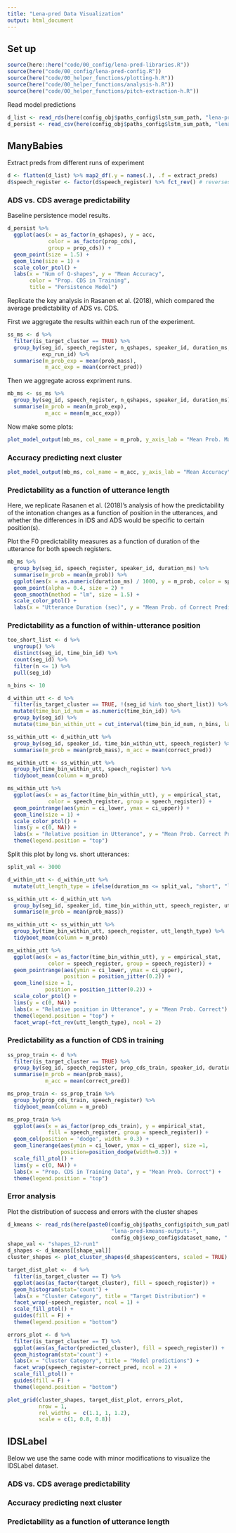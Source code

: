 ```yaml
---
title: "Lena-pred Data Visualization"
output: html_document
---
```


## Set up

```r
source(here::here("code/00_config/lena-pred-libraries.R"))
source(here("code/00_config/lena-pred-config.R"))
source(here("code/00_helper_functions/plotting-h.R"))
source(here("code/00_helper_functions/analysis-h.R"))
source(here("code/00_helper_functions/pitch-extraction-h.R"))
```

Read model predictions 

```r
d_list <- read_rds(here(config_obj$paths_config$lstm_sum_path, "lena-pred-lstm-preds.rds"))
d_persist <- read_csv(here(config_obj$paths_config$lstm_sum_path, "lena-pred-persist-results-mb.csv"))
```

## ManyBabies

Extract preds from different runs of experiment

```r
d <- flatten(d_list) %>% map2_df(.y = names(.), .f = extract_preds)
d$speech_register <- factor(d$speech_register) %>% fct_rev() # reverses order of factor labels for plotting
```

### ADS vs. CDS average predictability

Baseline persistence model results. 

```r
d_persist %>% 
  ggplot(aes(x = as_factor(n_qshapes), y = acc, 
             color = as_factor(prop_cds),
             group = prop_cds)) +
  geom_point(size = 1.5) +
  geom_line(size = 1) +
  scale_color_ptol() +
  labs(x = "Num of Q-shapes", y = "Mean Accuracy", 
       color = "Prop. CDS in Training",
       title = "Persistence Model")
```

Replicate the key analysis in Rasanen et al. (2018), which compared the average predictability of ADS vs. CDS.

First we aggregate the results within each run of the experiment.

```r
ss_ms <- d %>% 
  filter(is_target_cluster == TRUE) %>% 
  group_by(seg_id, speech_register, n_qshapes, speaker_id, duration_ms, 
           exp_run_id) %>% 
  summarise(m_prob_exp = mean(prob_mass),
            m_acc_exp = mean(correct_pred))
```

Then we aggregate across expriment runs. 

```r
mb_ms <- ss_ms %>% 
  group_by(seg_id, speech_register, n_qshapes, speaker_id, duration_ms) %>% 
  summarise(m_prob = mean(m_prob_exp),
            m_acc = mean(m_acc_exp))
```

Now make some plots:

```r
plot_model_output(mb_ms, col_name = m_prob, y_axis_lab = "Mean Prob. Mass")
```

### Accuracy predicting next cluster

```r
plot_model_output(mb_ms, col_name = m_acc, y_axis_lab = "Mean Accuracy")
```

### Predictability as a function of utterance length

Here, we replicate Rasanen et al. (2018)'s analysis of how the predictability of the intonation changes as a function of position in the utterances, and whether the differences in IDS and ADS would be specific to certain position(s).

Plot the F0 predictability measures as a function of duration of the utterance for both speech registers.

```r
mb_ms %>% 
  group_by(seg_id, speech_register, speaker_id, duration_ms) %>% 
  summarise(m_prob = mean(m_prob)) %>% 
  ggplot(aes(x = as.numeric(duration_ms) / 1000, y = m_prob, color = speech_register)) +
  geom_point(alpha = 0.4, size = 2) +
  geom_smooth(method = "lm", size = 1.5) +
  scale_color_ptol() +
  labs(x = "Utterance Duration (sec)", y = "Mean Prob. of Correct Prediction")
```

### Predictability as a function of within-utterance position

```r
too_short_list <- d %>% 
  ungroup() %>% 
  distinct(seg_id, time_bin_id) %>% 
  count(seg_id) %>% 
  filter(n <= 1) %>% 
  pull(seg_id)

n_bins <- 10

d_within_utt <- d %>% 
  filter(is_target_cluster == TRUE, !(seg_id %in% too_short_list)) %>% 
  mutate(time_bin_id_num = as.numeric(time_bin_id)) %>% 
  group_by(seg_id) %>% 
  mutate(time_bin_within_utt = cut_interval(time_bin_id_num, n_bins, labels = F))

ss_within_utt <- d_within_utt %>% 
  group_by(seg_id, speaker_id, time_bin_within_utt, speech_register) %>% 
  summarise(m_prob = mean(prob_mass), m_acc = mean(correct_pred))

ms_within_utt <- ss_within_utt %>% 
  group_by(time_bin_within_utt, speech_register) %>% 
  tidyboot_mean(column = m_prob) 

ms_within_utt %>% 
  ggplot(aes(x = as_factor(time_bin_within_utt), y = empirical_stat, 
             color = speech_register, group = speech_register)) +
  geom_pointrange(aes(ymin = ci_lower, ymax = ci_upper)) +
  geom_line(size = 1) +
  scale_color_ptol() +
  lims(y = c(0, NA)) +
  labs(x = "Relative position in Utterance", y = "Mean Prob. Correct Prediction") +
  theme(legend.position = "top")
```

Split this plot by long vs. short utterances:

```r
split_val <- 3000

d_within_utt <- d_within_utt %>% 
  mutate(utt_length_type = ifelse(duration_ms <= split_val, "short", "long"))

ss_within_utt <- d_within_utt %>% 
  group_by(seg_id, speaker_id, time_bin_within_utt, speech_register, utt_length_type) %>% 
  summarise(m_prob = mean(prob_mass))

ms_within_utt <- ss_within_utt %>% 
  group_by(time_bin_within_utt, speech_register, utt_length_type) %>% 
  tidyboot_mean(column = m_prob) 

ms_within_utt %>% 
  ggplot(aes(x = as_factor(time_bin_within_utt), y = empirical_stat, 
             color = speech_register, group = speech_register)) +
  geom_pointrange(aes(ymin = ci_lower, ymax = ci_upper), 
                  position = position_jitter(0.2)) +
  geom_line(size = 1,
            position = position_jitter(0.2)) +
  scale_color_ptol() +
  lims(y = c(0, NA)) +
  labs(x = "Relative position in Utterance", y = "Mean Prob. Correct") +
  theme(legend.position = "top") +
  facet_wrap(~fct_rev(utt_length_type), ncol = 2)
```

### Predictability as a function of CDS in training

```r
ss_prop_train <- d %>% 
  filter(is_target_cluster == TRUE) %>% 
  group_by(seg_id, speech_register, prop_cds_train, speaker_id, duration_ms) %>% 
  summarise(m_prob = mean(prob_mass),
            m_acc = mean(correct_pred))

ms_prop_train <- ss_prop_train %>% 
  group_by(prop_cds_train, speech_register) %>% 
  tidyboot_mean(column = m_prob) 

ms_prop_train %>% 
  ggplot(aes(x = as_factor(prop_cds_train), y = empirical_stat, 
             fill = speech_register, group = speech_register)) +
  geom_col(position = 'dodge', width = 0.3) + 
  geom_linerange(aes(ymin = ci_lower, ymax = ci_upper), size =1,
                 position=position_dodge(width=0.3)) +
  scale_fill_ptol() +
  lims(y = c(0, NA)) +
  labs(x = "Prop. CDS in Training Data", y = "Mean Prob. Correct") +
  theme(legend.position = "top")
```

### Error analysis

Plot the distribution of success and errors with the cluster shapes

```r
d_kmeans <- read_rds(here(paste0(config_obj$paths_config$pitch_sum_path, 
                                 "lena-pred-kmeans-outputs-", 
                                 config_obj$exp_config$dataset_name, ".rds")))
shape_val <- "shapes_12-run1"
d_shapes <- d_kmeans[[shape_val]]
cluster_shapes <- plot_cluster_shapes(d_shapes$centers, scaled = TRUE)

target_dist_plot <-  d %>% 
  filter(is_target_cluster == T) %>% 
  ggplot(aes(as_factor(target_cluster), fill = speech_register)) +
  geom_histogram(stat='count') +
  labs(x = "Cluster Category", title = "Target Distribution") +
  facet_wrap(~speech_register, ncol = 1) +
  scale_fill_ptol() +
  guides(fill = F) + 
  theme(legend.position = "bottom")

errors_plot <- d %>% 
  filter(is_target_cluster == T) %>% 
  ggplot(aes(as_factor(predicted_cluster), fill = speech_register)) +
  geom_histogram(stat='count') +
  labs(x = "Cluster Category", title = "Model predictions") +
  facet_wrap(speech_register~correct_pred, ncol = 2) +
  scale_fill_ptol() +
  guides(fill = F) + 
  theme(legend.position = "bottom")

plot_grid(cluster_shapes, target_dist_plot, errors_plot,
          nrow = 1,
          rel_widths =  c(1.1, 1, 1.2),
          scale = c(1, 0.8, 0.8))
```

## IDSLabel

Below we use the same code with minor modifications to visualize the IDSLabel dataset.

### ADS vs. CDS average predictability

### Accuracy predicting next cluster

### Predictability as a function of utterance length